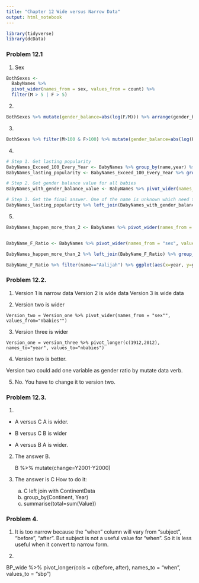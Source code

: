 ```yaml
---
title: "Chapter 12 Wide versus Narrow Data"
output: html_notebook
---
```



```r
library(tidyverse)
library(dcData)
```
### Problem 12.1

1. Sex

```r
BothSexes <-
  BabyNames %>%
  pivot_wider(names_from = sex, values_from = count) %>%
  filter(M > 5 | F > 5)
```

2.
```r
BothSexes %>% mutate(gender_balance=abs(log(F/M))) %>% arrange(gender_balance) %>% head(10)
```

3. 
```r
BothSexes %>% filter(M>100 & F>100) %>% mutate(gender_balance=abs(log(F/M))) %>% arrange(gender_balance) %>% head(10)
```

4.  

```r

# Step 1. Get lasting popularity
BabyNames_Exceed_100_Every_Year <- BabyNames %>% group_by(name,year) %>% summarise(total=sum(count)) %>% filter(total>100)
BabyNames_lasting_popularity <- BabyNames_Exceed_100_Every_Year %>% group_by(name) %>% summarise(happen_times=n()) %>% filter(happen_times>20)

# Step 2. Get gender balance value for all babies
BabyNames_with_gender_balance_value <- BabyNames %>% pivot_wider(names_from = "sex", values_from="count", values_fill=0) %>% group_by(name) %>% summarise(F=sum(F),M=sum(M))%>% mutate(gender_balance=abs(log(F/M))) %>% arrange(gender_balance)

# Step 3. Get the final answer. One of the name is unknown which need to be removed.
BabyNames_lasting_popularity %>% left_join(BabyNames_with_gender_balance_value) %>% arrange(gender_balance) %>% filter(name !="Unknown") %>% head(10)
```

5. 
```r
BabyNames_happen_more_than_2 <- BabyNames %>% pivot_wider(names_from = "sex", values_from="count", values_fill=0) %>% mutate(gender_F_ratio=F/(F+M)) %>% group_by(name) %>% summarise(happy_times=n()) %>% filter(happy_times>1)


BabyName_F_Ratio <- BabyNames %>% pivot_wider(names_from = "sex", values_from="count", values_fill=0) %>% mutate(gender_F_ratio=F/(F+M))

BabyNames_happen_more_than_2 %>% left_join(BabyName_F_Ratio) %>% group_by(name) %>% summarise(gender_change=max(gender_F_ratio)-min(gender_F_ratio)) %>% arrange(desc(gender_change)) %>% head(1)

BabyName_F_Ratio %>% filter(name=="Aalijah") %>% ggplot(aes(x=year, y=gender_F_ratio)) + geom_line()

```

### Problem 12.2.
1. 
    Version 1 is narrow data
    Version 2 is wide data
    Version 3 is wide data

2. Version two is wider

`
Version_two = Version_one %>% pivot_wider(names_from = "sex"", values_from="nbabies"")
`

3. Version three is wider

`
Version_one = version_three %>% pivot_longer(c(1912,2012), names_to="year", values_to="nbabies")
`

4. Version two is better.

Version two could add one variable as gender ratio by mutate data verb.



5. No. You have to change it to version two.

### Problem 12.3.
1. 
* A versus C
    A is wider. 
    
* B versus C
    B is wider
    
* A versus B
    A is wider.
    
2. The answer B. 

    B %>% mutate(change=Y2001-Y2000)

3. The answer is C
    How to do it:
    a. C left join with ContinentData
    b. group_by(Continent, Year)
    c. summarise(total=sum(Value))


### Problem 4.

1. It is too narrow because the "when" column will vary from "subject", "before", "after". But subject is not a useful value for "when". So it is less useful when it convert to narrow form.

2.

BP_wide %>%
  pivot_longer(cols = c(before, after), 
               names_to = "when", values_to = "sbp")